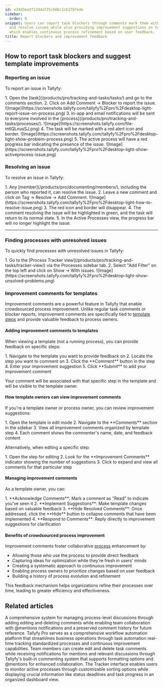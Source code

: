 ```yaml
---
id: e34d3ea2f12ddaf25cb6bc1cb1787ede
sidebar:
  order: 9
snippet: Users can report task blockers through comments mark them with red alerts
  and resolve issues while also providing improvement suggestions on template steps
  which enables continuous process refinement based on user feedback.
title: Report blockers and improvement feedback
---
```



## How to report task blockers and suggest template improvements

### Reporting an issue

To report an issue in Tallyfy:

<Steps>
1. Open the [task](/products/pro/tracking-and-tasks/tasks/) and go to the comments section.
2. Click on Add Comment -> Blocker to report the issue.
   ![Image](https://screenshots.tallyfy.com/tallyfy%2Fpro%2Fdesktop-light-report-issue-on-process.png)
3. In-app and email notifications will be sent to everyone involved in the [process](/products/pro/tracking-and-tasks/processes/).
   ![Image](https://screenshots.tallyfy.com/file-mtlQLnusSJ.png)
4. The task will be marked with a red alert icon and border.
   ![Image](https://screenshots.tallyfy.com/tallyfy%2Fpro%2Fdesktop-light-show-problem-process.png)
5. The active process will have a red progress bar indicating the presence of the issue.
   ![Image](https://screenshots.tallyfy.com/tallyfy%2Fpro%2Fdesktop-light-show-activeprocess-issue.png)
</Steps>

### Resolving an issue

To resolve an issue in Tallyfy:

<Steps>
1. Any [member](/products/pro/documenting/members/), including the person who reported it, can resolve the issue.
2. Leave a new comment and click on Tag -> Resolve -> Add Comment.
   ![Image](https://screenshots.tallyfy.com/tallyfy%2Fpro%2Fdesktop-light-how-to-resolve-issue.png)
3. The red icon and border will disappear.
4. The comment resolving the issue will be highlighted in green, and the task will return to its normal state.
5. In the Active Processes view, the progress bar will no longer highlight the issue.
</Steps>

---

### Finding processes with unresolved issues

To quickly find processes with unresolved issues in Tallyfy:

<Steps>
1. Go to the [Process Tracker view](/products/pro/tracking-and-tasks/tracker-view/) via the Processes sidebar tab.
2. Select "Add Filter" on the top left and click on Show -> With issues.
   ![Image](https://screenshots.tallyfy.com/tallyfy%2Fpro%2Fdesktop-light-show-unsolved-problems.png)
</Steps>

### Improvement comments for templates

Improvement comments are a powerful feature in Tallyfy that enable crowdsourced process improvement. Unlike regular task comments or blocker reports, improvement comments are specifically tied to [template steps](/products/pro/documenting/templates/edit-templates/edit-steps/) and provide valuable feedback to process owners.

#### Adding improvement comments to templates

When viewing a template (not a running process), you can provide feedback on specific steps:

<Steps>
1. Navigate to the template you want to provide feedback on
2. Locate the step you want to comment on
3. Click the **Comment** button in the step
4. Enter your improvement suggestion
5. Click **Submit** to add your improvement comment
</Steps>

Your comment will be associated with that specific step in the template and will be visible to the template owner.

#### How template owners can view improvement comments

If you're a template owner or process owner, you can review improvement suggestions:

<Steps>
1. Open the template in edit mode
2. Navigate to the **Comments** section in the sidebar
3. View all improvement comments organized by template step
4. Each comment shows the commenter's name, date, and feedback content
</Steps>

Alternatively, when editing a specific step:

<Steps>
1. Open the step for editing
2. Look for the **Improvement Comments** indicator showing the number of suggestions
3. Click to expand and view all comments for that particular step
</Steps>

#### Managing improvement comments

As a template owner, you can:

<Steps>
1. **Acknowledge Comments**: Mark a comment as "Read" to indicate you've seen it
2. **Implement Suggestions**: Make template changes based on valuable feedback
3. **Hide Resolved Comments**: Once addressed, click the **Hide** button to collapse comments that have been implemented
4. **Respond to Comments**: Reply directly to improvement suggestions for clarification
</Steps>

#### Benefits of crowdsourced process improvement

Improvement comments foster collaborative [process](/products/pro/tracking-and-tasks/processes/) enhancement by:

- Allowing those who use the process to provide direct feedback
- Capturing ideas for optimization while they're fresh in users' minds
- Creating a systematic approach to continuous improvement
- Enabling process owners to prioritize changes based on user feedback
- Building a history of process evolution and refinement

This feedback mechanism helps organizations refine their processes over time, leading to greater efficiency and effectiveness.


## Related articles
<CardGrid>
<LinkTitleCard header="<b>Processes > Commenting processes</b>" href="/products/pro/tracking-and-tasks/processes/how-can-i-manage-comments-in-tallyfy/" > A comprehensive system for managing process-level discussions through adding editing and deleting comments while enabling team collaboration with @mentions notifications and a preserved comment history for future reference. </LinkTitleCard>
<LinkTitleCard header="<b>Introduction</b>" href="/products/pro/" > Tallyfy Pro serves as a comprehensive workflow automation platform that streamlines business operations through task automation real-time tracking standardized processes and continuous improvement capabilities. </LinkTitleCard>
<LinkTitleCard header="<b>Tasks > Manage comments</b>" href="/products/pro/tracking-and-tasks/tasks/how-can-i-manage-comments-in-tallyfy/" > Team members can create edit and delete task comments while receiving notifications for mentions and relevant discussions through Tallyfy's built-in commenting system that supports formatting options and @mentions for enhanced collaboration. </LinkTitleCard>
<LinkTitleCard header="<b>Tracker View > Manage and track my processes</b>" href="/products/pro/tracking-and-tasks/tracker-view/how-can-i-manage-and-track-my-processes-on-tallyfy/" > The Tracker interface enables users to monitor active processes through customizable sorting options while displaying crucial information like status deadlines and task progress in an organized dashboard view. </LinkTitleCard>
</CardGrid>